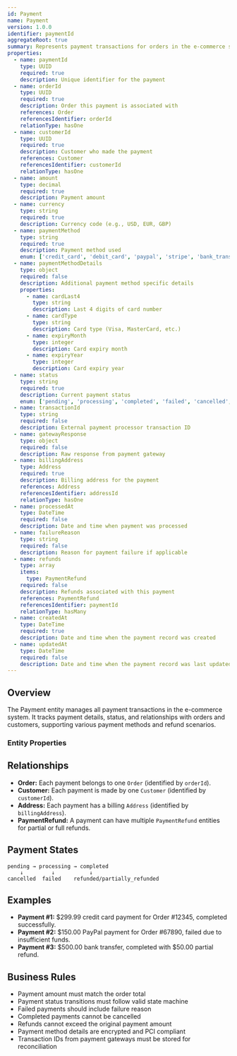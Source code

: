 ```yaml
---
id: Payment
name: Payment
version: 1.0.0
identifier: paymentId
aggregateRoot: true
summary: Represents payment transactions for orders in the e-commerce system.
properties:
  - name: paymentId
    type: UUID
    required: true
    description: Unique identifier for the payment
  - name: orderId
    type: UUID
    required: true
    description: Order this payment is associated with
    references: Order
    referencesIdentifier: orderId
    relationType: hasOne
  - name: customerId
    type: UUID
    required: true
    description: Customer who made the payment
    references: Customer
    referencesIdentifier: customerId
    relationType: hasOne
  - name: amount
    type: decimal
    required: true
    description: Payment amount
  - name: currency
    type: string
    required: true
    description: Currency code (e.g., USD, EUR, GBP)
  - name: paymentMethod
    type: string
    required: true
    description: Payment method used
    enum: ['credit_card', 'debit_card', 'paypal', 'stripe', 'bank_transfer', 'apple_pay', 'google_pay']
  - name: paymentMethodDetails
    type: object
    required: false
    description: Additional payment method specific details
    properties:
      - name: cardLast4
        type: string
        description: Last 4 digits of card number
      - name: cardType
        type: string
        description: Card type (Visa, MasterCard, etc.)
      - name: expiryMonth
        type: integer
        description: Card expiry month
      - name: expiryYear
        type: integer
        description: Card expiry year
  - name: status
    type: string
    required: true
    description: Current payment status
    enum: ['pending', 'processing', 'completed', 'failed', 'cancelled', 'refunded', 'partially_refunded']
  - name: transactionId
    type: string
    required: false
    description: External payment processor transaction ID
  - name: gatewayResponse
    type: object
    required: false
    description: Raw response from payment gateway
  - name: billingAddress
    type: Address
    required: true
    description: Billing address for the payment
    references: Address
    referencesIdentifier: addressId
    relationType: hasOne
  - name: processedAt
    type: DateTime
    required: false
    description: Date and time when payment was processed
  - name: failureReason
    type: string
    required: false
    description: Reason for payment failure if applicable
  - name: refunds
    type: array
    items:
      type: PaymentRefund
    required: false
    description: Refunds associated with this payment
    references: PaymentRefund
    referencesIdentifier: paymentId
    relationType: hasMany
  - name: createdAt
    type: DateTime
    required: true
    description: Date and time when the payment record was created
  - name: updatedAt
    type: DateTime
    required: false
    description: Date and time when the payment record was last updated
---
```


## Overview

The Payment entity manages all payment transactions in the e-commerce system. It tracks payment details, status, and relationships with orders and customers, supporting various payment methods and refund scenarios.

### Entity Properties
<EntityPropertiesTable />

## Relationships

* **Order:** Each payment belongs to one `Order` (identified by `orderId`).
* **Customer:** Each payment is made by one `Customer` (identified by `customerId`).
* **Address:** Each payment has a billing `Address` (identified by `billingAddress`).
* **PaymentRefund:** A payment can have multiple `PaymentRefund` entities for partial or full refunds.

## Payment States

```
pending → processing → completed
    ↓         ↓           ↓
cancelled  failed    refunded/partially_refunded
```

## Examples

* **Payment #1:** $299.99 credit card payment for Order #12345, completed successfully.
* **Payment #2:** $150.00 PayPal payment for Order #67890, failed due to insufficient funds.
* **Payment #3:** $500.00 bank transfer, completed with $50.00 partial refund.

## Business Rules

* Payment amount must match the order total
* Payment status transitions must follow valid state machine
* Failed payments should include failure reason
* Completed payments cannot be cancelled
* Refunds cannot exceed the original payment amount
* Payment method details are encrypted and PCI compliant
* Transaction IDs from payment gateways must be stored for reconciliation